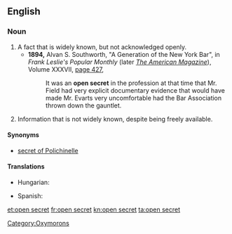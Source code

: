 ==English==

===Noun===
{{en-noun|sg=[[open]] [[secret]]}}

# A fact that is widely known, but not acknowledged openly.
#* '''1894,''' Alvan S. Southworth, "A Generation of the New York Bar", in ''Frank Leslie's Popular Monthly'' (later ''[[w:American Magazine|The American Magazine]]''), Volume XXXVII, [http://books.google.com/books?id=WfEJAAAAIAAJ&amp;pg=RA1-PA427&amp;dq=%22open+secret%22 page 427],
#*: It was an '''open secret''' in the profession at that time that Mr. Field had very explicit documentary evidence that would have made Mr. Evarts very uncomfortable had the Bar Association thrown down the gauntlet.
# {{dated}} Information that is not widely known, despite being freely available.

====Synonyms====
* [[secret of Polichinelle]]

====Translations====
{{trans-top|widely known fact not mentioned}}
* Hungarian: {{t-|hu|nyílt titok}}
{{trans-mid}}
* Spanish: {{t-|es|secreto a voces|m}}
{{trans-bottom}}

[[Category:Oxymorons]]

[[et:open secret]]
[[fr:open secret]]
[[kn:open secret]]
[[ta:open secret]]